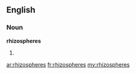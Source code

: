 ==English==

===Noun===
'''rhizospheres'''

# {{plural of|rhizosphere}}

[[ar:rhizospheres]]
[[fr:rhizospheres]]
[[my:rhizospheres]]
